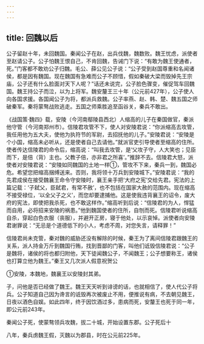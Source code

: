 ```yaml
---
---
---
```

title: 回魏以后
---



公子留赵十年，未回魏国。秦闻公子在赵，出兵伐魏，魏数败。魏王忧虑，派使者至赵请公子。公子怕魏王恨自己，不肯回魏，告诫门下说：“有敢为魏王使通者，死。”门客都不敢劝公子归魏。毛公、薛公见公子说：“公子受到赵国尊重和名闻诸侯，都是因有魏国。现在魏国有急难而公子不顾惜，假如秦破大梁而毁掉先王宗庙，公子还有什么脸面对天下人呢？”话还未说完，公子脸色骤变，催促驾车回魏国。魏王持公子而泣，以为上将军。魏安釐王三十年（公元前427年），公子使人向各国求援。各国闻公子为将，都派兵救魏。公子率燕、赵、韩、楚、魏五国之师破秦军。秦将蒙骜战败逃走。五国之师乘胜追至函谷关，秦兵不敢出。

《战国策·魏四》载，安陵（今河南鄢陵县西北）人缩高的儿子在秦国做官，秦派他守管（今河南郑州市）。信陵君攻管不下，使人对安陵君说：“你派缩高去攻管，我任用他为五大夫，使他为执符节的军尉，去招抚他的儿子。”安陵君说：“安陵是个小国，缩高未必听从，还是使者自己去请他。”就派官吏引导使者至缩高的住所。使者传达信陵君的命令后，缩高说：“叫我去攻管，是‘父攻子守，人大笑也；见臣而下，是倍（背）主也。父教子倍，亦非君之所喜’。”推辞不去。信陵君大怒，派使者对安陵君说：“安陵如同魏国的土地一样①，管攻不下来，秦兵一到，魏国必危。希望您把缩高捆缚送来。否则，我将领十万兵到安陵城下。”安陵君说：“我的先君成侯在接受魏襄王命令守安陵时，襄王亲手把‘大府之宪’交给先君。宪法的上篇记载：‘子弑父，臣弑君，有常不赦’，也不包括在国家大赦的范围内。现在缩高不接受禄位，‘以全父子之义’，而您却要逮捕他。这是使我违背襄王的诏令，废大府的宪法，即使把我杀死，也不敢这样作。”缩高听到后说：“信陵君的为人，悍猛而自用，必将招来安陵的祸患。”他到魏国使者的住所，自刎而死。信陵君听说缩高自杀，穿起白色衣服（丧服），并避开正房，寝于他处，以示哀悼。派使者向安陵君谢罪说：“无忌是个道德低下的小人，考虑不周，对您失言，请释罪！”

信陵君尚未克管，秦对魏的威胁还没有解除的时候，秦王为了离间信陵君跟魏王的关系，派人持金万斤到魏国行贿，找到晋鄙的门客，叫他们诋毁信陵君说：“公子是魏将，诸侯的将也都归附他，天下徒闻魏公子，不闻魏王；公子想要称王，诸侯也打算立他为魏王。”秦王又几次派人假意祝贺公

①安陵，本魏地，魏襄王以安陵封其弟。

子，问他是否已经做了魏王。魏王天天听到诽谤的话，也就相信了，使人代公子将兵。公子知道自己因为谗言的诋毁再次被废止不用，便推说有病，不去朝见魏王，日夜以酒色自娱。如此四年，终于因饮酒过多，患病而死，安釐王也死于同一年，即公元前243年。

秦闻公子死，使蒙骜领兵攻魏，拔二十城，开始设置东郡。公子死后十

八年，秦兵虏魏王假，灭魏以为郡县，时在公元前225年。